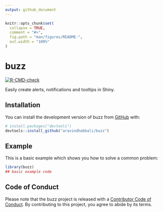 ```yaml
---
output: github_document
---
```


<!-- README.md is generated from README.Rmd. Please edit that file -->

```r
knitr::opts_chunk$set(
  collapse = TRUE,
  comment = "#>",
  fig.path = "man/figures/README-",
  out.width = "100%"
)
```

# buzz

<!-- badges: start -->
[![R-CMD-check](https://github.com/aravindhebbali/buzz/actions/workflows/R-CMD-check.yaml/badge.svg)](https://github.com/aravindhebbali/buzz/actions/workflows/R-CMD-check.yaml)
<!-- badges: end -->

Easily create alerts, notifications and tooltips in Shiny.

## Installation

You can install the development version of buzz from [GitHub](https://github.com/) with:

``` r
# install.packages("devtools")
devtools::install_github("aravindhebbali/buzz")
```

## Example

This is a basic example which shows you how to solve a common problem:

```r
library(buzz)
## basic example code
```

## Code of Conduct

Please note that the buzz project is released with a [Contributor Code of Conduct](https://contributor-covenant.org/version/2/1/CODE_OF_CONDUCT.html). By contributing to this project, you agree to abide by its terms.
